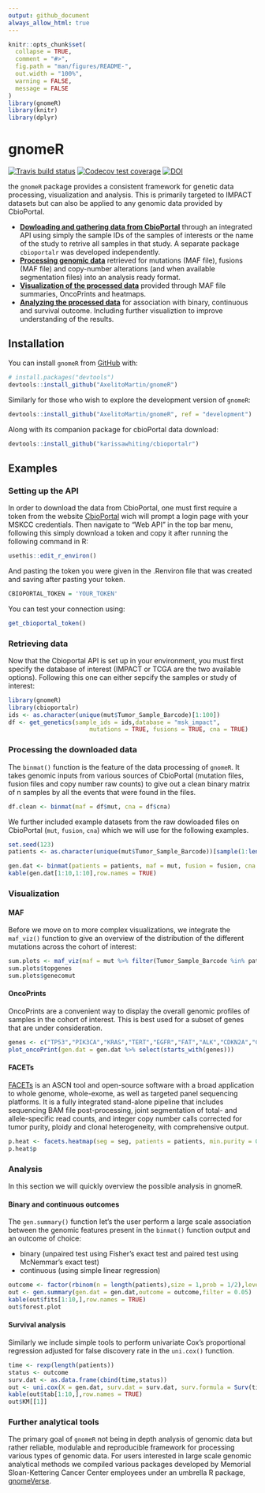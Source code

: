 ```yaml
---
output: github_document
always_allow_html: true
---
```


<!-- README.md is generated from README.Rmd. Please edit that file -->

```r
knitr::opts_chunk$set(
  collapse = TRUE,
  comment = "#>",
  fig.path = "man/figures/README-",
  out.width = "100%",
  warning = FALSE,
  message = FALSE
)
library(gnomeR)
library(knitr)
library(dplyr)
```

# gnomeR

<!-- badges: start -->
[![Travis build status](https://travis-ci.com/AxelitoMartin/gnomeR.svg?branch=development)](https://travis-ci.org/AxelitoMartin/gnomeR)
[![Codecov test coverage](https://codecov.io/gh/AxelitoMartin/gnomeR/branch/development/graph/badge.svg)](https://codecov.io/gh/AxelitoMartin/gnomeR?branch=development)
[![DOI](https://zenodo.org/badge/DOI/10.5281/zenodo.4171636.svg)](https://doi.org/10.5281/zenodo.4171636)
<!-- badges: end -->

the `gnomeR` package provides a consistent framework for genetic data processing, visualization and analysis. This is primarily targeted to IMPACT datasets but can also be applied to any genomic data provided by CbioPortal. 

  - [**Dowloading and gathering data from CbioPortal**](https://github.com/karissawhiting/cbioportalr) through an integrated API using simply the sample IDs of the samples of interests or the name of the study to retrive all samples in that study. A separate package `cbioportalr` was developed independently.
  - [**Processing genomic data**](https://axelitomartin.github.io/gnomeR/articles/Data-processing.html) retrieved for mutations (MAF file), fusions (MAF file) and copy-number alterations (and when available segmentation files) into an analysis ready format. 
  - [**Visualization of the processed data**](https://axelitomartin.github.io/gnomeR/articles/Visualizations.html) provided through MAF file summaries, OncoPrints and heatmaps.
  - [**Analyzing the processed data**](https://axelitomartin.github.io/gnomeR/articles/Analizing-genomic-data.html) for association with binary, continuous and survival outcome. Including further visualiztion to improve understanding of the results. 
  
## Installation

You can install `gnomeR` from [GitHub](https://github.com/) with:

``` r
# install.packages("devtools")
devtools::install_github("AxelitoMartin/gnomeR")
```

Similarly for those who wish to explore the development version of `gnomeR`:

``` r
devtools::install_github("AxelitoMartin/gnomeR", ref = "development")
```

Along with its companion package for cbioPortal data download:

``` r
devtools::install_github("karissawhiting/cbioportalr")
```

## Examples

### Setting up the API

In order to download the data from CbioPortal, one must first require a token from the website [CbioPortal](https://cbioportal.mskcc.org/) wich will prompt a login page with your MSKCC credentials. Then navigate to "Web API" in the top bar menu, following this simply download a token and copy it after running the following command in R:


```r
usethis::edit_r_environ()
```

And pasting the token you were given in the .Renviron file that was created and saving after pasting your token.

```r
CBIOPORTAL_TOKEN = 'YOUR_TOKEN'
```

You can test your connection using:

```r
get_cbioportal_token()
```


### Retrieving data

Now that the Cbioportal API is set up in your environment, you must first specify the database of interest (IMPACT or TCGA are the two available options). Following this one can either sepcify the samples or study of interest:

```r
library(gnomeR)
library(cbioportalr)
ids <- as.character(unique(mut$Tumor_Sample_Barcode)[1:100])
df <- get_genetics(sample_ids = ids,database = "msk_impact",
                       mutations = TRUE, fusions = TRUE, cna = TRUE)
```


### Processing the downloaded data 

The `binmat()` function is the feature of the data processing of `gnomeR`. It takes genomic inputs from various sources of CbioPortal (mutation files, fusion files and copy number raw counts) to give out a clean binary matrix of n samples by all the events that were found in the files.


```r
df.clean <- binmat(maf = df$mut, cna = df$cna)
```

We further included example datasets from the raw dowloaded files on CbioPortal (`mut`, `fusion`, `cna`) which we will use for the following examples.

```r
set.seed(123)
patients <- as.character(unique(mut$Tumor_Sample_Barcode))[sample(1:length(unique(mut$Tumor_Sample_Barcode)), 100, replace=FALSE)]

gen.dat <- binmat(patients = patients, maf = mut, fusion = fusion, cna = cna)
kable(gen.dat[1:10,1:10],row.names = TRUE)
```

### Visualization 

#### MAF 

Before we move on to more complex visualizations, we integrate the `maf_viz()` function to give an overview of the distribution of the different mutations across the cohort of interest:

```r
sum.plots <- maf_viz(maf = mut %>% filter(Tumor_Sample_Barcode %in% patients))
sum.plots$topgenes
sum.plots$genecomut
```


#### OncoPrints

OncoPrints are a convenient way to display the overall genomic profiles of samples in the cohort of interest. This is best used for a subset of genes that are under consideration.

```r
genes <- c("TP53","PIK3CA","KRAS","TERT","EGFR","FAT","ALK","CDKN2A","CDKN2B")
plot_oncoPrint(gen.dat = gen.dat %>% select(starts_with(genes)))
```

#### FACETs 

[FACETs](https://www.ncbi.nlm.nih.gov/pmc/articles/PMC5027494/) is an ASCN tool and open-source software with a broad application to whole genome, whole-exome, as well as targeted panel sequencing platforms. It is a fully integrated stand-alone pipeline that includes sequencing BAM file post-processing, joint segmentation of total- and allele-specific read counts, and integer copy number calls corrected for tumor purity, ploidy and clonal heterogeneity, with comprehensive output.

```r
p.heat <- facets.heatmap(seg = seg, patients = patients, min.purity = 0)
p.heat$p
```


### Analysis

In this section we will quickly overview the possible analysis in gnomeR.

#### Binary and continuous outcomes

The `gen.summary()` function let's the user perform a large scale association between the genomic features present in the `binmat()` function output and an outcome of choice:

- binary (unpaired test using Fisher's exact test and paired test using McNemmar's exact test)
- continuous (using simple linear regression)

```r
outcome <- factor(rbinom(n = length(patients),size = 1,prob = 1/2),levels = c("0","1"))
out <- gen.summary(gen.dat = gen.dat,outcome = outcome,filter = 0.05)
kable(out$fits[1:10,],row.names = TRUE)
out$forest.plot
```

#### Survival analysis 

Similarly we include simple tools to perform univariate Cox's proportional regression adjusted for false discovery rate in the `uni.cox()` function.

```r
time <- rexp(length(patients))
status <- outcome
surv.dat <- as.data.frame(cbind(time,status))
out <- uni.cox(X = gen.dat, surv.dat = surv.dat, surv.formula = Surv(time,status)~.,filter = 0.05)
kable(out$tab[1:10,],row.names = TRUE)
out$KM[[1]]
```

### Further analytical tools

The primary goal of `gnomeR` not being in depth analysis of genomic data but rather reliable, modulable and reproducible framework for processing various types of genomic data. For users interested in large scale genomic analytical methods we compiled various packages developed by Memorial Sloan-Kettering Cancer Center employees under an umbrella R package, [gnomeVerse](https://github.com/AxelitoMartin/genomeVerse).

